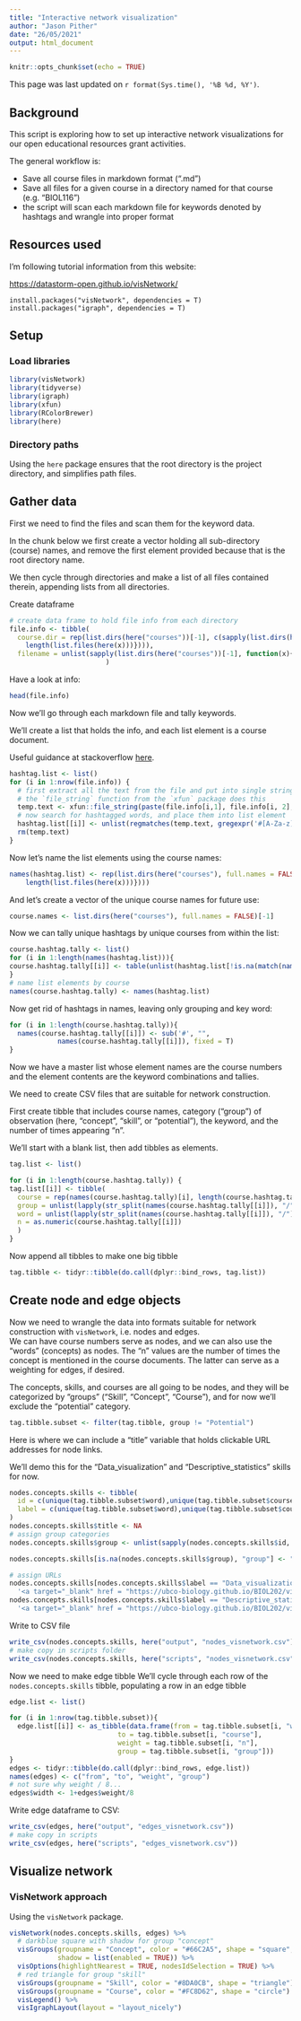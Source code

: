 ```yaml
---
title: "Interactive network visualization"
author: "Jason Pither"
date: "26/05/2021"
output: html_document
---
```


```r
knitr::opts_chunk$set(echo = TRUE)
```

This page was last updated on `r format(Sys.time(), '%B %d, %Y')`.

## Background

This script is exploring how to set up interactive network visualizations for our open educational resources grant activities.

The general workflow is:  

+ Save all course files in markdown format (".md")
+ Save all files for a given course in a directory named for that course (e.g. "BIOL116")
+ the script will scan each markdown file for keywords denoted by hashtags and wrangle into proper format

## Resources used

I'm following tutorial information from this website:

<https://datastorm-open.github.io/visNetwork/>

    install.packages("visNetwork", dependencies = T)
    install.packages("igraph", dependencies = T)

## Setup

### Load libraries

```r
library(visNetwork)
library(tidyverse)
library(igraph)
library(xfun)
library(RColorBrewer)
library(here)
```

### Directory paths

Using the `here` package ensures that the root directory is the project directory, and simplifies path files.

## Gather data

First we need to find the files and scan them for the keyword data.  

In the chunk below we first create a vector holding all sub-directory (course) names, and remove the first element provided because that is the root directory name.

We then cycle through directories and make a list of all files contained therein, appending lists from all directories.

Create dataframe
```r
# create data frame to hold file info from each directory
file.info <- tibble(
  course.dir = rep(list.dirs(here("courses"))[-1], c(sapply(list.dirs(here("courses"))[-1], function(x){
    length(list.files(here(x)))}))),
  filename = unlist(sapply(list.dirs(here("courses"))[-1], function(x){list.files(here(x))}))
                        )
```

Have a look at info:
```r
head(file.info)
```

Now we'll go through each markdown file and tally keywords. 

We'll create a list that holds the info, and each list element is a course document.

Useful guidance at stackoverflow [here](https://stackoverflow.com/questions/55194830/how-to-extract-hashtags-with-gsub).

```r
hashtag.list <- list()
for (i in 1:nrow(file.info)) {
  # first extract all the text from the file and put into single string
  # the `file_string` function from the `xfun` package does this
  temp.text <- xfun::file_string(paste(file.info[i,1], file.info[i, 2], sep = "/"))
  # now search for hashtagged words, and place them into list element
  hashtag.list[[i]] <- unlist(regmatches(temp.text, gregexpr('#[A-Za-z][A-Za-z]*/[A-Za-z][A-Za-z_-]*', temp.text)))
  rm(temp.text)
}

```

Now let's name the list elements using the course names:
```r
names(hashtag.list) <- rep(list.dirs(here("courses"), full.names = FALSE)[-1], c(sapply(list.dirs(here("courses"))[-1], function(x){
    length(list.files(here(x)))})))
```

And let's create a vector of the unique course names for future use:
```r
course.names <- list.dirs(here("courses"), full.names = FALSE)[-1]
```

Now we can tally unique hashtags by unique courses from within the list:
```r
course.hashtag.tally <- list()
for (i in 1:length(names(hashtag.list))){
course.hashtag.tally[[i]] <- table(unlist(hashtag.list[!is.na(match(names(hashtag.list), names(hashtag.list)[i]))]))
}
# name list elements by course
names(course.hashtag.tally) <- names(hashtag.list)
```

Now get rid of hashtags in names, leaving only grouping and key word:

```r
for (i in 1:length(course.hashtag.tally)){
  names(course.hashtag.tally[[i]]) <- sub('#', "", 
            names(course.hashtag.tally[[i]]), fixed = T)
}
```

Now we have a master list whose element names are the course numbers and the element contents are the keyword combinations and tallies.

We need to create CSV files that are suitable for network construction.

First create tibble that includes course names, category ("group") of observation (here, "concept", "skill", or "potential"), the keyword, and the number of times appearing "n".

We'll start with a blank list, then add tibbles as elements.

```r
tag.list <- list()
```


```r
for (i in 1:length(course.hashtag.tally)) {
tag.list[[i]] <- tibble(
  course = rep(names(course.hashtag.tally)[i], length(course.hashtag.tally[[i]])),
  group = unlist(lapply(str_split(names(course.hashtag.tally[[i]]), "/"), function(x){x[1]})),
  word = unlist(lapply(str_split(names(course.hashtag.tally[[i]]), "/"), function(x){x[2]})),
  n = as.numeric(course.hashtag.tally[[i]])
  )
}
```

Now append all tibbles to make one big tibble

```r
tag.tibble <- tidyr::tibble(do.call(dplyr::bind_rows, tag.list))
```

## Create node and edge objects

Now we need to wrangle the data into formats suitable for network construction with `visNetwork`, i.e. nodes and edges.  
We can have course numbers serve as nodes, and we can also use the "words" (concepts) as nodes. The "n" values are the number of times the concept is mentioned in the course documents. The latter can serve as a weighting for edges, if desired.

The concepts, skills, and courses are all going to be nodes, and they will be categorized by "groups" ("Skill", "Concept", "Course"), and for now we'll exclude the "potential" category.

```r
tag.tibble.subset <- filter(tag.tibble, group != "Potential")
```

Here is where we can include a "title" variable that holds clickable URL addresses for node links.

We'll demo this for the "Data_visualization" and "Descriptive_statistics" skills for now.

```r
nodes.concepts.skills <- tibble(
  id = c(unique(tag.tibble.subset$word),unique(tag.tibble.subset$course)),
  label = c(unique(tag.tibble.subset$word),unique(tag.tibble.subset$course))
)
nodes.concepts.skills$title <- NA
# assign group categories
nodes.concepts.skills$group <- unlist(sapply(nodes.concepts.skills$id, function(x){tag.tibble.subset[match(x, tag.tibble.subset$word),"group"]}))

nodes.concepts.skills[is.na(nodes.concepts.skills$group), "group"] <- "Course"

# assign URLs
nodes.concepts.skills[nodes.concepts.skills$label == "Data_visualization", "title"] <- 
  '<a target="_blank" href = "https://ubco-biology.github.io/BIOL202/vis-variable.html">Visit Tutorial</a>'
nodes.concepts.skills[nodes.concepts.skills$label == "Descriptive_statistics", "title"] <- 
  '<a target="_blank" href = "https://ubco-biology.github.io/BIOL202/vis-describe.html">Visit Tutorial</a>'
```

Write to CSV file
```r
write_csv(nodes.concepts.skills, here("output", "nodes_visnetwork.csv"))
# make copy in scripts folder
write_csv(nodes.concepts.skills, here("scripts", "nodes_visnetwork.csv"))
```

Now we need to make edge tibble We'll cycle through each row of the `nodes.concepts.skills` tibble, populating a row in an edge tibble

```r
edge.list <- list()
```


```r
for (i in 1:nrow(tag.tibble.subset)){
  edge.list[[i]] <- as_tibble(data.frame(from = tag.tibble.subset[i, "word"], 
                           to = tag.tibble.subset[i, "course"], 
                           weight = tag.tibble.subset[i, "n"],
                           group = tag.tibble.subset[i, "group"]))
}
edges <- tidyr::tibble(do.call(dplyr::bind_rows, edge.list))
names(edges) <- c("from", "to", "weight", "group")
# not sure why weight / 8...
edges$width <- 1+edges$weight/8

```

Write edge dataframe to CSV:

```r
write_csv(edges, here("output", "edges_visnetwork.csv"))
# make copy in scripts
write_csv(edges, here("scripts", "edges_visnetwork.csv"))
```

## Visualize network

### VisNetwork approach

Using the `visNetwork` package.

```r

visNetwork(nodes.concepts.skills, edges) %>% 
  # darkblue square with shadow for group "concept"
  visGroups(groupname = "Concept", color = "#66C2A5", shape = "square", 
            shadow = list(enabled = TRUE)) %>% 
  visOptions(highlightNearest = TRUE, nodesIdSelection = TRUE) %>%
  # red triangle for group "skill"
  visGroups(groupname = "Skill", color = "#8DA0CB", shape = "triangle") %>%
  visGroups(groupname = "Course", color = "#FC8D62", shape = "circle") %>%
  visLegend() %>%
  visIgraphLayout(layout = "layout_nicely")
```



